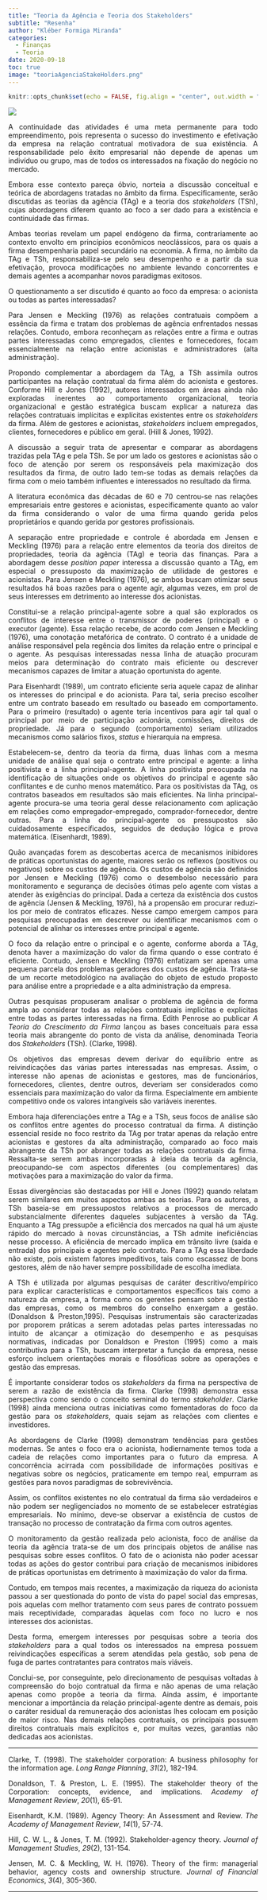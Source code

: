 ```yaml
---
title: "Teoria da Agência e Teoria dos Stakeholders"
subtitle: "Resenha"
author: "Kléber Formiga Miranda"
categories:
  - Finanças
  - Teoria
date: 2020-09-18
toc: true
image: "teoriaAgenciaStakeHolders.png"
---
```


```r
knitr::opts_chunk$set(echo = FALSE, fig.align = "center", out.width = "100%")
```

<style> body {text-align: justify} </style>

![](teoriaAgenciaStakeHolders.png)

A continuidade das atividades é uma meta permanente para todo empreendimento, 
pois representa o sucesso do investimento e efetivação da empresa na relação 
contratual motivadora de sua existência. A responsabilidade pelo êxito 
empresarial não depende de apenas um indivíduo ou grupo, mas de todos os 
interessados na fixação do negócio no mercado.

Embora esse contexto pareça óbvio, norteia a discussão conceitual e teórica de 
abordagens tratadas no âmbito da firma. Especificamente, serão discutidas as 
teorias da agência (TAg) e a teoria dos *stakeholders* (TSh), cujas abordagens 
diferem quanto ao foco a ser dado para a existência e continuidade das firmas.

Ambas teorias revelam um papel endógeno da firma, contrariamente ao contexto 
envolto em princípios econômicos neoclássicos, para os quais a firma 
desempenharia papel secundário na economia. A firma, no âmbito da TAg e TSh,
responsabiliza-se pelo seu desempenho e a partir da sua efetivação, provoca 
modificações no ambiente levando concorrentes e demais agentes a acompanhar 
novos paradigmas exitosos.

O questionamento a ser discutido é quanto ao foco da empresa: o acionista ou 
todas as partes interessadas?

Para Jensen e Meckling (1976) as relações contratuais compõem a essência da 
firma e tratam dos problemas de agência enfrentados nessas relações. Contudo, 
embora reconheçam as relações entre a firma e outras partes interessadas como 
empregados, clientes e fornecedores, focam essencialmente na relação entre 
acionistas e administradores (alta administração).

Propondo complementar a abordagem da TAg, a TSh assimila outros participantes na 
relação contratual da firma além do acionista e gestores. Conforme Hill e Jones 
(1992), autores interessados em áreas ainda não exploradas inerentes ao 
comportamento organizacional, teoria organizacional e gestão estratégica buscam 
explicar a natureza das relações contratuais implícitas e explícitas existentes 
entre os *stakeholders* da firma. Além de gestores e acionistas, *stakeholders* 
incluem empregados, clientes, fornecedores e público em geral. (Hill & Jones, 
1992).

A discussão a seguir trata de apresentar e comparar as abordagens trazidas pela 
TAg e pela TSh. Se por um lado os gestores e acionistas são o foco de atenção 
por serem os responsáveis pela maximização dos resultados da firma, de outro 
lado tem-se todas as demais relações da firma com o meio também influentes e 
interessados no resultado da firma.

A literatura econômica das décadas de 60 e 70 centrou-se nas relações 
empresariais entre gestores e acionistas, especificamente quanto ao valor da 
firma considerando o valor de uma firma quando gerida pelos proprietários e 
quando gerida por gestores profissionais.

A separação entre propriedade e controle é abordada em Jensen e Meckling (1976) 
para a relação entre elementos da teoria dos direitos de propriedades, teoria da 
agência (TAg) e teoria das finanças. Para a abordagem desse *position paper* 
interessa a discussão quanto a TAg, em especial o pressuposto da maximização de 
utilidade de gestores e acionistas. Para Jensen e Meckling (1976), se ambos 
buscam otimizar seus resultados há boas razões para o agente agir, algumas vezes, 
em prol de seus interesses em detrimento ao interesse dos acionistas.

Constitui-se a relação principal-agente sobre a qual são explorados os conflitos 
de interesse entre o transmissor de poderes (principal) e o executor (agente). 
Essa relação recebe, de acordo com Jensen e Meckling (1976), uma conotação 
metafórica de contrato. O contrato é a unidade de análise responsável pela 
regência dos limites da relação entre o principal e o agente. As pesquisas 
interessadas nessa linha de atuação procuram meios para determinação do contrato 
mais eficiente ou descrever mecanismos capazes de limitar a atuação oportunista 
do agente.

Para Eisenhardt (1989), um contrato eficiente seria aquele capaz de alinhar os 
interesses do principal e do acionista. Para tal, seria preciso escolher entre 
um contrato baseado em resultado ou baseado em comportamento. Para o primeiro 
(resultado) o agente teria incentivos para agir tal qual o principal por meio de
participação acionária, comissões, direitos de propriedade. Já para o segundo
(comportamento) seriam utilizados mecanismos como salários fixos, *status* e 
hierarquia na empresa.

Estabelecem-se, dentro da teoria da firma, duas linhas com a mesma unidade de 
análise qual seja o contrato entre principal e agente: a linha positivista e a 
linha principal-agente. A linha positivista preocupada na identificação de 
situações onde os objetivos do principal e agente são conflitantes e de cunho 
menos matemático. Para os positivistas da TAg, os contratos baseados em 
resultados são mais eficientes. Na linha principal-agente procura-se uma teoria 
geral desse relacionamento com aplicação em relações como empregador-empregado,
comprador-fornecedor, dentre outras. Para a linha do principal-agente os 
pressupostos são cuidadosamente especificados, seguidos de dedução lógica e 
prova matemática. (Eisenhardt, 1989).

Quão avançadas forem as descobertas acerca de mecanismos inibidores de práticas 
oportunistas do agente, maiores serão os reflexos (positivos ou negativos) sobre 
os custos de agência. Os custos de agência são definidos por Jensen e Meckling 
(1976) como o desembolso necessário para monitoramento e segurança de decisões 
ótimas pelo agente com vistas a atender às exigências do principal. Dada a 
certeza da existência dos custos de agência (Jensen & Meckling, 1976), há a 
propensão em procurar reduzi-los por meio de contratos eficazes. Nesse campo 
emergem campos para pesquisas preocupadas em descrever ou identificar mecanismos 
com o potencial de alinhar os interesses entre principal e agente.

O foco da relação entre o principal e o agente, conforme aborda a TAg, denota 
haver a maximização do valor da firma quando o esse contrato é eficiente. 
Contudo, Jensen e Meckling (1976) enfatizam ser apenas uma pequena parcela dos 
problemas geradores dos custos de agência. Trata-se de um recorte metodológico 
na avaliação do objeto de estudo proposto para análise entre a propriedade e a 
alta administração da empresa.

Outras pesquisas propuseram analisar o problema de agência de forma ampla ao 
considerar todas as relações contratuais implícitas e explícitas entre todas as 
partes interessadas na firma. Edith Penrose ao publicar 
*A Teoria do Crescimento da Firma* lançou as bases conceituais para essa teoria
mais abrangente do ponto de vista da análise, denominada Teoria dos 
*Stakeholders* (TSh). (Clarke, 1998).

Os objetivos das empresas devem derivar do equilíbrio entre as reivindicações 
das várias partes interessadas nas empresas. Assim, o interesse não apenas de 
acionistas e gestores, mas de funcionários, fornecedores, clientes, dentre 
outros, deveriam ser considerados como essenciais para maximização do valor da 
firma. Especialmente em ambiente competitivo onde os valores intangíveis são 
variáveis inerentes.

Embora haja diferenciações entre a TAg e a TSh, seus focos de análise são os 
conflitos entre agentes do processo contratual da firma. A distinção essencial 
reside no foco restrito da TAg por tratar apenas da relação entre acionistas e 
gestores da alta administração, comparado ao foco mais abrangente da TSh por 
abranger todas as relações contratuais da firma. Ressalta-se serem ambas 
incorporadas à ideia da teoria da agência, preocupando-se com aspectos 
diferentes (ou complementares) das motivações para a maximização do valor da 
firma.

Essas divergências são destacadas por Hill e Jones (1992) quando relatam serem 
similares em muitos aspectos ambas as teorias. Para os autores, a TSh baseia-se 
em pressupostos relativos a processos de mercado substancialmente diferentes 
daqueles subjacentes à versão da TAg. Enquanto a TAg pressupõe a eficiência dos 
mercados na qual há um ajuste rápido do mercado à novas circunstâncias, a TSh 
admite ineficiências nesse processo. A eficiência de mercado implica em trânsito 
livre (saída e entrada) dos principais e agentes pelo contrato. Para a TAg essa 
liberdade não existe, pois existem fatores impeditivos, tais como escassez de 
bons gestores, além de não haver sempre possibilidade de escolha imediata.

A TSh é utilizada por algumas pesquisas de caráter descritivo/empírico para 
explicar características e comportamentos específicos tais como a natureza da 
empresa, a forma como os gerentes pensam sobre a gestão das empresas, como os 
membros do conselho enxergam a gestão. (Donaldson & Preston,1995). Pesquisas 
instrumentais são caracterizadas por proporem práticas a serem adotadas pelas 
partes interessadas no intuito de alcançar a otimização do desempenho e as 
pesquisas normativas, indicadas por Donaldson e Preston (1995) como a mais 
contributiva para a TSh, buscam interpretar a função da empresa, nesse esforço 
incluem orientações morais e filosóficas sobre as operações e gestão das 
empresas.

É importante considerar todos os *stakeholders* da firma na perspectiva de serem 
a razão de existência da firma. Clarke (1998) demonstra essa perspectiva como 
sendo o conceito seminal do termo *stakeholder*. Clarke (1998) ainda menciona 
outras iniciativas como fomentadoras do foco da gestão para os *stakeholders*, 
quais sejam as relações com clientes e investidores.

As abordagens de Clarke (1998) demonstram tendências para gestões modernas. Se 
antes o foco era o acionista, hodiernamente temos toda a cadeia de relações como 
importantes para o futuro da empresa. A concorrência acirrada com possibilidade 
de informações positivas e negativas sobre os negócios, praticamente em tempo 
real, empurram as gestões para novos paradigmas de sobrevivência.

	
Assim, os conflitos existentes no elo contratual da firma são verdadeiros e não
podem ser negligenciados no momento de se estabelecer estratégias empresariais.
No mínimo, deve-se observar a existência de custos de transação no processo de 
contratação da firma com outros agentes.

O monitoramento da gestão realizada pelo acionista, foco de análise da teoria da 
agência trata-se de um dos principais objetos de análise nas pesquisas sobre 
esses conflitos. O fato de o acionista não poder acessar todas as ações do 
gestor contribui para criação de mecanismos inibidores de práticas oportunistas 
em detrimento à maximização do valor da firma.

Contudo, em tempos mais recentes, a maximização da riqueza do acionista passou a 
ser questionada do ponto de vista do papel social das empresas, pois aquelas com 
melhor tratamento com seus pares de contrato possuem mais receptividade, 
comparadas àquelas com foco no lucro e nos interesses dos acionistas.

Desta forma, emergem interesses por pesquisas sobre a teoria dos *stakeholders* 
para a qual todos os interessados na empresa possuem reivindicações específicas 
a serem atendidas pela gestão, sob pena de fuga de partes contratantes para 
contratos mais viáveis.

Conclui-se, por conseguinte, pelo direcionamento de pesquisas voltadas à 
compreensão do bojo contratual da firma e não apenas de uma relação apenas como 
propõe a teoria da firma. Ainda assim, é importante mencionar a importância da 
relação principal-agente dentre as demais, pois o caráter residual da 
remuneração dos acionistas lhes colocam em posição de maior risco. Nas demais 
relações contratuais, os principais possuem direitos contratuais mais explícitos 
e, por muitas vezes, garantias não dedicadas aos acionistas.


---

Clarke, T. (1998). The stakeholder corporation: A business philosophy for the 
information age. *Long Range Planning*, *31*(2), 182-194.

Donaldson, T. & Preston, L. E. (1995). The stakeholder theory of the Corporation: 
concepts, evidence, and implications. *Academy of Management Review*, *20*(1), 
65-91.

Eisenhardt, K.M. (1989). Agency Theory: An Assessment and Review. 
*The Academy of Management Review*, *14*(1), 57-74.

Hill, C. W. L., & Jones, T. M. (1992). Stakeholder-agency theory. 
*Journal of Management Studies*, *29*(2), 131-154.

Jensen, M. C. & Meckling, W. H. (1976). Theory of the firm: managerial behavior, 
agency costs and ownership structure. *Journal of Financial Economics*, *3*(4), 
305-360.

---

